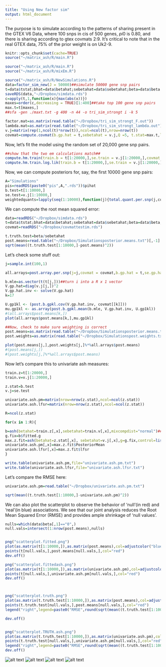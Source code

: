 ```yaml
---
title: "Using New factor sim"
output: html_document
---
```

 The purpose is to simulate according to the patterns of sharing present in the GTEX V6 Data, where 100 snps in cis of 500 genes, $pi0$ is 0.80, and there is sharing according to gtex covmats 2:9. It's critical to note that in the real GTEX data, 75% of the prior weight is on Uk2-9.

```r
knitr::opts_chunk$set(cache=TRUE)
source("~/matrix_ash/R/main.R")
```

```r
source("~/matrix_ash/R/main.R")
source("~/matrix_ash/R/mixEm.R")

source("~/matrix_ash/R/NewSimulations.R")
data=factor_sim_new(J = 50000)##simulate 50000 gene snp pairs
t=data$tstat;bhat=data$betahat;sebetahat=data$sebetahat;beta=data$beta
saveRDS(data,"~/Dropbox/simdata.rds")
c=apply(t,1,function(x){max(abs(x))})
maxes=order(c,decreasing = TRUE)[1:400]##take top 100 gene snp pairs
max.t=t[maxes,]
##sfa -gen ./maxt.txt -g 400 -n 44 -o tri_sim_strongt i -k 5

factor.mat=as.matrix(read.table("~/Dropbox/tri_sim_strongt_F.out"))
lambda.mat=as.matrix(read.table("~/Dropbox/tri_sim_strongt_lambda.out"))
v.j=matrix(rep(1,ncol(t)*nrow(t)),ncol=ncol(t),nrow=nrow(t))
covmat=compute.covmat(b.gp.hat = t,sebetahat = v.j,Q =5, t.stat=max.t,lambda.mat=lambda.mat,P=3,A="testim", factor.mat = factor.mat,bma = FALSE)
```

Now, let's fit the model using the random set of 20,000 gene snp pairs.

```r
##show that the two em calculations match##
compute.hm.train(train.b = t[1:20000,],se.train = v.j[1:20000,],covmat = covmat,A="Simulations")
compute.hm.train.log.lik(train.b = t[1:20000,],se.train = v.j[1:20000,],covmat = covmat,A = "Simulations.log.lik.only")
```

Now, we can compute posteriors for, say, the first 10000 gene snp pairs:

```r
A="Simulations"
pis=readRDS(paste0("pis",A,".rds"))$pihat
b.test=t[1:10000,]
se.test=v.j[1:10000,]
weightedquants=lapply(seq(1:10000),function(j){total.quant.per.snp(j,covmat,b.gp.hat=b.test,se.gp.hat = se.test,pis,A="Simulations",checkpoint = FALSE)})
```

We can compute the root mean squared error:
```r
data=readRDS("~/Dropbox/simdata.rds")
t=data$tstat;bhat=data$betahat;sebetahat=data$sebetahat;beta=data$beta;v.j=matrix(rep(1,ncol(t)*nrow(t)),ncol=ncol(t),nrow=nrow(t))
covmat=readRDS("~/Dropbox/covmattestim.rds")

t.truth.test=beta/sebetahat
post.means=read.table("~/Dropbox/Simulationsposterior.means.txt")[,-1]
sqrt(mean((t.truth.test[1:10000,]-post.means)^2))
```



Let's check some stuff out:

```r
j=sample.int(100,1)

all.arrays=post.array.per.snp(j=j,covmat = covmat,b.gp.hat = t,se.gp.hat = v.j)

b.mle=as.vector(t(t[j,]))##turn i into a R x 1 vector
V.gp.hat=diag(v.j[j,])^2
V.gp.hat.inv <- solve(V.gp.hat)
k=17

U.gp1kl <- (post.b.gpkl.cov(V.gp.hat.inv, covmat[[k]]))
mu.gp1kl <- as.array(post.b.gpkl.mean(b.mle, V.gp.hat.inv, U.gp1kl))
#(all.arrays$post.means[k,])
plot(all.arrays$post.means[k,],mu.gp1kl)

##Now, check to make sure weighting is correct
post.means=as.matrix(read.table("~/Dropbox/Simulationsposterior.means.txt")[,-1])
post.weights=as.matrix(read.table("~/Dropbox/Simulationspost.weights.txt")[,-1])

plot(post.means[j,],post.weights[j,]%*%all.arrays$post.means)
#(post.means[j,])
#(post.weights[j,]%*%all.arrays$post.means)

```
Now let's compare this to univariate ash measures:
```r
train.z=t[1:20000,]
train.v=v.j[1:20000,]

z.stat=b.test
v.j=se.test

univariate.ash.pm=matrix(nrow=nrow(z.stat),ncol=ncol(z.stat))
univariate.ash.lfsr=matrix(nrow=nrow(z.stat),ncol=ncol(z.stat))

R=ncol(z.stat)

for(x in 1:R){

b=ash(betahat=train.z[,x],sebetahat=train.v[,x],mixcompdist="normal")##fit weights on random data
g.fix=b$fitted.g
max.z.fit=ash(betahat=z.stat[,x], sebetahat=v.j[,x],g=g.fix,control=list(maxiter=0))
univariate.ash.pm[,x]=max.z.fit$PosteriorMean
univariate.ash.lfsr[,x]=max.z.fit$lfsr
}

write.table(univariate.ash.pm,file="univariate.ash.pm.txt")
write.table(univariate.ash.lfsr,file="univariate.ash.lfsr.txt")
```

Let's compare the RMSE here:

```r
univariate.ash.pm=read.table("~/Dropbox/univariate.ash.pm.txt")

sqrt(mean((t.truth.test[1:10000,]-univariate.ash.pm)^2))
```

We can also plot the scatterplot to observe the behavior of 'null'(in red) and 'real'(in blue) associations. We see that our joint analysis reduces the Root Mean Squared Error (RMSE) and provides ample shrinkage of 'null values'.

```r

nulls=which(data$beta[,1]=="0",)
null.vals=intersect(1:nrow(post.means),nulls)


png("scatterplot.fitted.png")
plot(as.matrix(t[1:10000,]),as.matrix(post.means),col=adjustcolor("blue", alpha=0.5), pch=16,main="E(Z|Data) vs Zmle",ylab="E(Z|Data)",xlab="Zmle")
points(t[null.vals,],post.means[null.vals,],col="red")
dev.off()

png("scatterplot.fittedash.png")
plot(as.matrix(t[1:10000,]),as.matrix(univariate.ash.pm),col=adjustcolor("blue", alpha=0.5), pch=16,main="E(Z|Data) vs Zmle",ylab="E(Z|Data.ash)",xlab="Zmle")
points(t[null.vals,],univariate.ash.pm[null.vals,],col="red")
dev.off()



png("scatterplot.truth.png")
plot(as.matrix(t.truth.test[1:10000,]),as.matrix(post.means),col=adjustcolor("blue", alpha=0.5), pch=16,main="E(Z|Data) vs Z.true",ylab="E(Z|Data)",xlab="Z.truth")
points(t.truth.test[null.vals,],post.means[null.vals,],col="red")
legend("right",legend=paste0("RMSE",round(sqrt(mean((t.truth.test[1:10000,]-post.means)^2)),2)))

dev.off()


png("scatterplot.TRUTH.ash.png")
plot(as.matrix(t.truth.test[1:10000,]),as.matrix(univariate.ash.pm),col=adjustcolor("blue", alpha=0.5), pch=16,main="E(Z|Data.ash) vs Z.True",ylab="E(Z|Data)",xlab="Z.True")
points(t.truth.test[null.vals,],univariate.ash.pm[null.vals,],col="red")
legend("right",legend=paste0("RMSE",round(sqrt(mean((t.truth.test[1:10000,]-univariate.ash.pm)^2)),2)))
dev.off()

```

![alt text](Figures/scatterplotfitted.png) 
![alt text](Figures/scatterplotfittedash.png) 
![alt text](Figures/scatterplottruth.png)
![alt text](Figures/scatterplotTRUTHash.png)

